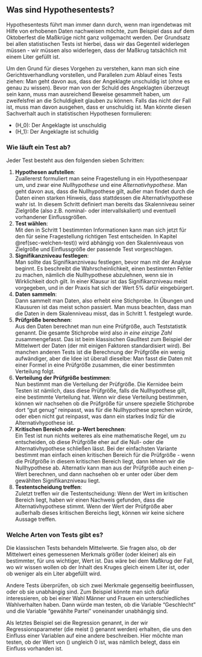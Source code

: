 ## Was sind Hypothesentests? {#sec-wat-tests}

Hypothesentests führt man immer dann durch, wenn man irgendetwas mit Hilfe von erhobenen Daten nachweisen möchte, zum Beispiel dass auf dem Oktoberfest die Maßkrüge nicht ganz vollgemacht werden. Der Grundsatz bei allen statistischen Tests ist hierbei, dass wir das Gegenteil widerlegen müssen - wir müssen also widerlegen, dass der Maßkrug tatsächlich mit einem Liter gefüllt ist.

Um den Grund für dieses Vorgehen zu verstehen, kann man sich eine Gerichtsverhandlung vorstellen, und Parallelen zum Ablauf eines Tests ziehen: Man geht davon aus, dass der Angeklagte unschuldig ist (ohne es genau zu wissen). Bevor man von der Schuld des Angeklagten überzeugt sein kann, muss man ausreichend Beweise gesammelt haben, um zweifelsfrei an die Schuldigkeit glauben zu können. Falls das nicht der Fall ist, muss man davon ausgehen, dass er unschuldig ist. Man könnte diesen Sachverhalt auch in statistischen Hypothesen formulieren:

- \(H_0\): Der Angeklagte ist unschuldig
- \(H_1\): Der Angeklagte ist schuldig

### Wie läuft ein Test ab?

Jeder Test besteht aus den folgenden sieben Schritten:

1. **Hypothesen aufstellen**:  
Zuallererst formuliert man seine Fragestellung in ein Hypothesenpaar um, und zwar eine *Nullhypothese* und eine *Alternativhypothese*. Man geht davon aus, dass die Nullhypothese gilt, außer man findet durch die Daten einen starken Hinweis, dass stattdessen die Alternativhypothese wahr ist.
In diesem Schritt definiert man bereits das Skalenniveau seiner Zielgröße (also z.B. nominal- oder intervallskaliert) und eventuell vorhandener Einflussgrößen.
2. **Test wählen**:  
Mit den in Schritt 1 bestimmten Informationen kann man sich jetzt für den für seine Fragestellung richtigen Test entscheiden. In Kapitel \@ref(sec-welchen-test)) wird abhängig von den Skalenniveaus von Zielgröße und Einflussgröße der passende Test vorgeschlagen.
3. **Signifikanzniveau festlegen**:  
Man sollte das Signifikanzniveau festlegen, bevor man mit der Analyse beginnt. Es beschreibt die Wahrscheinlichkeit, einen bestimmten Fehler zu machen, nämlich die Nullhypothese abzulehnen, wenn sie in Wirklichkeit doch gilt.
In einer Klausur ist das Signifikanzniveau meist vorgegeben, und in der Praxis hat sich der Wert 5% dafür eingebürgert.
4. **Daten sammeln**:  
Dann sammelt man Daten, also erhebt eine Stichprobe. In Übungen und Klausuren ist das meist schon passiert. Man muss beachten, dass man die Daten in dem Skalenniveau misst, das in Schritt 1. festgelegt wurde.
5. **Prüfgröße berechnen**:  
Aus den Daten berechnet man nun eine Prüfgröße, auch Teststatistik genannt. Die gesamte Stichprobe wird also *in eine einzige Zahl* zusammengefasst. Das ist beim klassischen Gaußtest zum Beispiel der Mittelwert der Daten (der mit einigen Faktoren standardisiert wird). Bei manchen anderen Tests ist die Berechnung der Prüfgröße ein wenig aufwändiger, aber die Idee ist überall dieselbe: Man fasst die Daten mit einer Formel in eine Prüfgröße zusammen, die einer bestimmten Verteilung folgt.
6. **Verteilung der Prüfgröße bestimmen**:  
Nun bestimmt man die Verteilung der Prüfgröße. Die Kernidee beim Testen ist nämlich, dass diese Prüfgröße, falls die Nullhypothese gilt, eine bestimmte Verteilung hat. Wenn wir diese Verteilung bestimmen, können wir nachsehen ob die Prüfgröße für unsere spezielle Stichprobe dort "gut genug" reinpasst, was für die Nullhypothese sprechen würde, oder eben nicht gut reinpasst, was dann ein starkes Indiz für die Alternativhypothese ist.
7. **Kritischen Bereich oder p-Wert berechnen**:  
Ein Test ist nun nichts weiteres als eine mathematische Regel, um zu entscheiden, ob diese Prüfgröße eher auf die Null- oder die Alternativhypothese schließen lässt. Bei der einfachsten Variante bestimmt man einfach einen kritischen Bereich für die Prüfgröße - wenn die Prüfgröße in diesem kritischen Bereich liegt, dann lehnen wir die Nullhypothese ab. Alternativ kann man aus der Prüfgröße auch einen p-Wert berechnen, und dann nachsehen ob er unter oder über dem gewählten Signifikanzniveau liegt.
8. **Testentscheidung treffen**:  
Zuletzt treffen wir die Testentscheidung: Wenn der Wert im kritischen Bereich liegt, haben wir einen Nachweis gefunden, dass die Alternativhypothese stimmt. Wenn der Wert der Prüfgröße aber außerhalb dieses kritischen Bereichs liegt, können wir keine sichere Aussage treffen.

### Welche Arten von Tests gibt es?

Die klassischen Tests behandeln Mittelwerte. Sie fragen also, ob der Mittelwert eines gemessenen Merkmals größer (oder kleiner) als ein bestimmter, für uns wichtiger, Wert ist. Das wäre bei dem Maßkrug der Fall, wo wir wissen wollen ob der Inhalt des Kruges gleich einem Liter ist, oder ob weniger als ein Liter abgefüllt wird.

Andere Tests überprüfen, ob sich zwei Merkmale gegenseitig beeinflussen, oder ob sie unabhängig sind. Zum Beispiel könnte man sich dafür interessieren, ob bei einer Wahl Männer und Frauen ein unterschiedliches Wahlverhalten haben. Dann würde man testen, ob die Variable "Geschlecht" und die Variable "gewählte Partei" voneinander unabhängig sind.

Als letztes Beispiel sei die Regression genannt, in der wir Regressionsparameter (die meist \(\beta\) genannt werden) erhalten, die uns den Einfluss einer Variablen auf eine andere beschreiben. Hier möchte man testen, ob der Wert von \(\beta\) ungleich 0 ist, was nämlich belegt, dass ein Einfluss vorhanden ist.